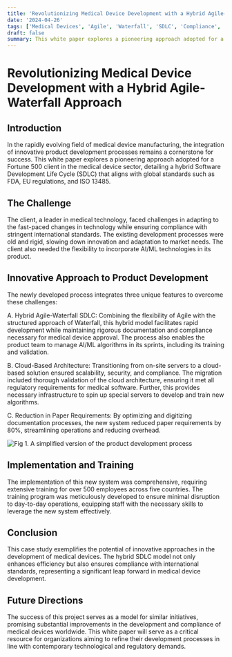 ```yaml
---
title: 'Revolutionizing Medical Device Development with a Hybrid Agile-Waterfall Approach'
date: '2024-04-26'
tags: ['Medical Devices', 'Agile', 'Waterfall', 'SDLC', 'Compliance', 'AI/ML']
draft: false
summary: This white paper explores a pioneering approach adopted for a Fortune 500 client in the medical device sector, detailing a hybrid Software Development Life Cycle (SDLC) that aligns with global standards such as FDA, EU regulations, and ISO 13485.
---
```


# Revolutionizing Medical Device Development with a Hybrid Agile-Waterfall Approach

## Introduction

In the rapidly evolving field of medical device manufacturing, the integration of innovative product development processes remains a cornerstone for success. This white paper explores a pioneering approach adopted for a Fortune 500 client in the medical device sector, detailing a hybrid Software Development Life Cycle (SDLC) that aligns with global standards such as FDA, EU regulations, and ISO 13485.

## The Challenge

The client, a leader in medical technology, faced challenges in adapting to the fast-paced changes in technology while ensuring compliance with stringent international standards. The existing development processes were old and rigid, slowing down innovation and adaptation to market needs. The client also needed the flexibility to incorporate AI/ML technologies in its product.

## Innovative Approach to Product Development

The newly developed process integrates three unique features to overcome these challenges:

A. Hybrid Agile-Waterfall SDLC: Combining the flexibility of Agile with the structured approach of Waterfall, this hybrid model facilitates rapid development while maintaining rigorous documentation and compliance necessary for medical device approval. The process also enables the product team to manage AI/ML algorithms in its sprints, including its training and validation.

B. Cloud-Based Architecture: Transitioning from on-site servers to a cloud-based solution ensured scalability, security, and compliance. The migration included thorough validation of the cloud architecture, ensuring it met all regulatory requirements for medical software. Further, this provides necessary infrastructure to spin up special servers to develop and train new algorithms.

C. Reduction in Paper Requirements: By optimizing and digitizing documentation processes, the new system reduced paper requirements by 80%, streamlining operations and reducing overhead.

![Fig 1. A simplified version of the product development process
](/static/images/product-development-process.png)

## Implementation and Training

The implementation of this new system was comprehensive, requiring extensive training for over 500 employees across five countries. The training program was meticulously developed to ensure minimal disruption to day-to-day operations, equipping staff with the necessary skills to leverage the new system effectively.

## Conclusion

This case study exemplifies the potential of innovative approaches in the development of medical devices. The hybrid SDLC model not only enhances efficiency but also ensures compliance with international standards, representing a significant leap forward in medical device development.

## Future Directions

The success of this project serves as a model for similar initiatives, promising substantial improvements in the development and compliance of medical devices worldwide. This white paper will serve as a critical resource for organizations aiming to refine their development processes in line with contemporary technological and regulatory demands.
